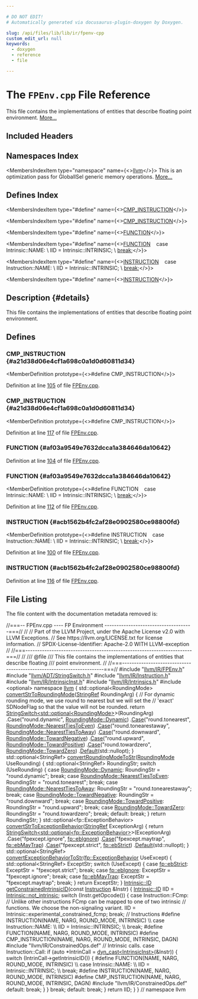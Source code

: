 ```yaml
---

# DO NOT EDIT!
# Automatically generated via docusaurus-plugin-doxygen by Doxygen.

slug: /api/files/lib/lib/ir/fpenv-cpp
custom_edit_url: null
keywords:
  - doxygen
  - reference
  - file

---
```





# The `FPEnv.cpp` File Reference

<DoxygenPage pluginConfig={pluginConfig}>

This file contains the implementations of entities that describe floating point environment. <a href="#details">More...</a>

## Included Headers

<IncludesList>
<IncludesListItem
  filePath="llvm/IR/FPEnv.h"
  permalink="/docs/api/files/include/include/llvm/include/llvm/ir/fpenv-h"
  isLocal="true" />
<IncludesListItem
  filePath="llvm/ADT/StringSwitch.h"
  permalink="/docs/api/files/include/include/llvm/include/llvm/adt/stringswitch-h"
  isLocal="true" />
<IncludesListItem
  filePath="llvm/IR/Instruction.h"
  permalink="/docs/api/files/include/include/llvm/include/llvm/ir/instruction-h"
  isLocal="true" />
<IncludesListItem
  filePath="llvm/IR/IntrinsicInst.h"
  permalink="/docs/api/files/include/include/llvm/include/llvm/ir/intrinsicinst-h"
  isLocal="true" />
<IncludesListItem
  filePath="llvm/IR/Intrinsics.h"
  permalink="/docs/api/files/include/include/llvm/include/llvm/ir/intrinsics-h"
  isLocal="true" />
<IncludesListItem
  filePath="optional"
  permalink=""
  isLocal="false" />
<IncludesListItem
  filePath="llvm/IR/ConstrainedOps.def"
  permalink=""
  isLocal="true" />
</IncludesList>

## Namespaces Index

<MembersIndex>

<MembersIndexItem
  type="namespace"
  name={<><a href="/docs/api/namespaces/llvm">llvm</a></>}>
This is an optimization pass for GlobalISel generic memory operations. <a href="/docs/api/namespaces/llvm/#details">More...</a>
</MembersIndexItem>

</MembersIndex>

## Defines Index

<MembersIndex>

<MembersIndexItem
  type="#define"
  name={<><a href="#a21d38d06e4cf1a698c0a1d0d60811d34">CMP&#95;INSTRUCTION</a></>}>
</MembersIndexItem>

<MembersIndexItem
  type="#define"
  name={<><a href="#a21d38d06e4cf1a698c0a1d0d60811d34">CMP&#95;INSTRUCTION</a></>}>
</MembersIndexItem>

<MembersIndexItem
  type="#define"
  name={<><a href="#af03a9549e7632dcca1a384646da10642">FUNCTION</a></>}>
</MembersIndexItem>

<MembersIndexItem
  type="#define"
  name={<><a href="#af03a9549e7632dcca1a384646da10642">FUNCTION</a>&nbsp;&nbsp;&nbsp;  case Intrinsic::NAME:                                                        \\
    IID = Intrinsic::INTRINSIC;                                                \\
    <a href="/docs/api/files/lib/lib/codegen/lib/codegen/asmprinter/ehstreamer-cpp/#a91cf6fbebedd86150a36e5ac3d5d3bfc">break</a>;</>}>
</MembersIndexItem>

<MembersIndexItem
  type="#define"
  name={<><a href="#acb1562b4fc2af28e0902580ce98800fd">INSTRUCTION</a>&nbsp;&nbsp;&nbsp;  case Instruction::NAME:                                                      \\
    IID = Intrinsic::INTRINSIC;                                                \\
    <a href="/docs/api/files/lib/lib/codegen/lib/codegen/asmprinter/ehstreamer-cpp/#a91cf6fbebedd86150a36e5ac3d5d3bfc">break</a>;</>}>
</MembersIndexItem>

<MembersIndexItem
  type="#define"
  name={<><a href="#acb1562b4fc2af28e0902580ce98800fd">INSTRUCTION</a></>}>
</MembersIndexItem>

</MembersIndex>

## Description {#details}

This file contains the implementations of entities that describe floating point environment.

<SectionDefinition>

## Defines

### CMP&#95;INSTRUCTION {#a21d38d06e4cf1a698c0a1d0d60811d34}

<MemberDefinition
  prototype={<>#define CMP&#95;INSTRUCTION</>}>

Definition at line <a href="#l00105">105</a> of file <a href="/docs/api/files/lib/lib/ir/fpenv-cpp">FPEnv.cpp</a>.
</MemberDefinition>

### CMP&#95;INSTRUCTION {#a21d38d06e4cf1a698c0a1d0d60811d34}

<MemberDefinition
  prototype={<>#define CMP&#95;INSTRUCTION</>}>

Definition at line <a href="#l00117">117</a> of file <a href="/docs/api/files/lib/lib/ir/fpenv-cpp">FPEnv.cpp</a>.
</MemberDefinition>

### FUNCTION {#af03a9549e7632dcca1a384646da10642}

<MemberDefinition
  prototype="#define FUNCTION">

Definition at line <a href="#l00104">104</a> of file <a href="/docs/api/files/lib/lib/ir/fpenv-cpp">FPEnv.cpp</a>.
</MemberDefinition>

### FUNCTION {#af03a9549e7632dcca1a384646da10642}

<MemberDefinition
  prototype={<>#define FUNCTION&nbsp;&nbsp;&nbsp;  case Intrinsic::NAME:                                                        \\
    IID = Intrinsic::INTRINSIC;                                                \\
    <a href="/docs/api/files/lib/lib/codegen/lib/codegen/asmprinter/ehstreamer-cpp/#a91cf6fbebedd86150a36e5ac3d5d3bfc">break</a>;</>}>

Definition at line <a href="#l00112">112</a> of file <a href="/docs/api/files/lib/lib/ir/fpenv-cpp">FPEnv.cpp</a>.
</MemberDefinition>

### INSTRUCTION {#acb1562b4fc2af28e0902580ce98800fd}

<MemberDefinition
  prototype={<>#define INSTRUCTION&nbsp;&nbsp;&nbsp;  case Instruction::NAME:                                                      \\
    IID = Intrinsic::INTRINSIC;                                                \\
    <a href="/docs/api/files/lib/lib/codegen/lib/codegen/asmprinter/ehstreamer-cpp/#a91cf6fbebedd86150a36e5ac3d5d3bfc">break</a>;</>}>

Definition at line <a href="#l00100">100</a> of file <a href="/docs/api/files/lib/lib/ir/fpenv-cpp">FPEnv.cpp</a>.
</MemberDefinition>

### INSTRUCTION {#acb1562b4fc2af28e0902580ce98800fd}

<MemberDefinition
  prototype="#define INSTRUCTION">

Definition at line <a href="#l00116">116</a> of file <a href="/docs/api/files/lib/lib/ir/fpenv-cpp">FPEnv.cpp</a>.
</MemberDefinition>

</SectionDefinition>

## File Listing

The file content with the documentation metadata removed is:

<ProgramListing>

<Link id="l00001" /><CodeLine lineNumber="1"><span class="doxyHighlightComment">//===-- FPEnv.cpp ---- FP Environment -------------------------------------===//</span></CodeLine>
<Link id="l00002" /><CodeLine lineNumber="2"><span class="doxyHighlightComment">//</span></CodeLine>
<Link id="l00003" /><CodeLine lineNumber="3"><span class="doxyHighlightComment">// Part of the LLVM Project, under the Apache License v2.0 with LLVM Exceptions.</span></CodeLine>
<Link id="l00004" /><CodeLine lineNumber="4"><span class="doxyHighlightComment">// See https://llvm.org/LICENSE.txt for license information.</span></CodeLine>
<Link id="l00005" /><CodeLine lineNumber="5"><span class="doxyHighlightComment">// SPDX-License-Identifier: Apache-2.0 WITH LLVM-exception</span></CodeLine>
<Link id="l00006" /><CodeLine lineNumber="6"><span class="doxyHighlightComment">//</span></CodeLine>
<Link id="l00007" /><CodeLine lineNumber="7"><span class="doxyHighlightComment">//===----------------------------------------------------------------------===//</span></CodeLine>
<Link id="l00008" /><CodeLine lineNumber="8"><span class="doxyHighlightComment">//</span></CodeLine>
<Link id="l00009" /><CodeLine lineNumber="9"><span class="doxyHighlightComment">/// @file</span></CodeLine>
<Link id="l00010" /><CodeLine lineNumber="10"><span class="doxyHighlightComment">/// This file contains the implementations of entities that describe floating</span></CodeLine>
<Link id="l00011" /><CodeLine lineNumber="11"><span class="doxyHighlightComment">/// point environment.</span></CodeLine>
<Link id="l00012" /><CodeLine lineNumber="12"><span class="doxyHighlightComment">//</span></CodeLine>
<Link id="l00013" /><CodeLine lineNumber="13"><span class="doxyHighlightComment">//===----------------------------------------------------------------------===//</span></CodeLine>
<Link id="l00014" /><CodeLine lineNumber="14"></CodeLine>
<Link id="l00015" /><CodeLine lineNumber="15"><span class="doxyHighlightPreprocessor">#include &quot;<a href="/docs/api/files/include/include/llvm/include/llvm/ir/fpenv-h">llvm/IR/FPEnv.h</a>&quot;</span></CodeLine>
<Link id="l00016" /><CodeLine lineNumber="16"><span class="doxyHighlightPreprocessor">#include &quot;<a href="/docs/api/files/include/include/llvm/include/llvm/adt/stringswitch-h">llvm/ADT/StringSwitch.h</a>&quot;</span></CodeLine>
<Link id="l00017" /><CodeLine lineNumber="17"><span class="doxyHighlightPreprocessor">#include &quot;<a href="/docs/api/files/include/include/llvm/include/llvm/ir/instruction-h">llvm/IR/Instruction.h</a>&quot;</span></CodeLine>
<Link id="l00018" /><CodeLine lineNumber="18"><span class="doxyHighlightPreprocessor">#include &quot;<a href="/docs/api/files/include/include/llvm/include/llvm/ir/intrinsicinst-h">llvm/IR/IntrinsicInst.h</a>&quot;</span></CodeLine>
<Link id="l00019" /><CodeLine lineNumber="19"><span class="doxyHighlightPreprocessor">#include &quot;<a href="/docs/api/files/include/include/llvm/include/llvm/ir/intrinsics-h">llvm/IR/Intrinsics.h</a>&quot;</span></CodeLine>
<Link id="l00020" /><CodeLine lineNumber="20"><span class="doxyHighlightPreprocessor">#include &lt;optional&gt;</span></CodeLine>
<Link id="l00021" /><CodeLine lineNumber="21"></CodeLine>
<Link id="l00022" /><CodeLine lineNumber="22"><span class="doxyHighlightKeyword">namespace </span><span class="doxyHighlight"><a href="/docs/api/namespaces/llvm">llvm</a> &#123;</span></CodeLine>
<Link id="l00023" /><CodeLine lineNumber="23"></CodeLine>
<Link id="l00024" /><CodeLine lineNumber="24" lineLink="/docs/api/namespaces/llvm/#ac8070537f4f31ef2b969d570ee70d6fa"><span class="doxyHighlight">std::optional&lt;RoundingMode&gt; <a href="/docs/api/namespaces/llvm/#ac8070537f4f31ef2b969d570ee70d6fa">convertStrToRoundingMode</a>(<a href="/docs/api/classes/llvm/stringref">StringRef</a> RoundingArg) &#123;</span></CodeLine>
<Link id="l00025" /><CodeLine lineNumber="25"><span class="doxyHighlight">  </span><span class="doxyHighlightComment">// For dynamic rounding mode, we use round to nearest but we will set the</span></CodeLine>
<Link id="l00026" /><CodeLine lineNumber="26"><span class="doxyHighlight">  </span><span class="doxyHighlightComment">// &#39;exact&#39; SDNodeFlag so that the value will not be rounded.</span></CodeLine>
<Link id="l00027" /><CodeLine lineNumber="27"><span class="doxyHighlight">  </span><span class="doxyHighlightKeywordFlow">return</span><span class="doxyHighlight"> <a href="/docs/api/classes/llvm/stringswitch">StringSwitch&lt;std::optional&lt;RoundingMode&gt;</a>&gt;(RoundingArg)</span></CodeLine>
<Link id="l00028" /><CodeLine lineNumber="28"><span class="doxyHighlight">      .Case(</span><span class="doxyHighlightStringLiteral">&quot;round.dynamic&quot;</span><span class="doxyHighlight">, <a href="/docs/api/namespaces/llvm/#ab7af0c09900daed62bbdb01dba180f7ca971fd8cc345d8bd9f92e9f7d88fdf20c">RoundingMode::Dynamic</a>)</span></CodeLine>
<Link id="l00029" /><CodeLine lineNumber="29"><span class="doxyHighlight">      .<a href="/docs/api/classes/llvm/stringswitch/#a3de12858bdbbd0b3da179d508ff2be75">Case</a>(</span><span class="doxyHighlightStringLiteral">&quot;round.tonearest&quot;</span><span class="doxyHighlight">, <a href="/docs/api/namespaces/llvm/#ab7af0c09900daed62bbdb01dba180f7ca44467144e3b6bdac3e85ef6f90e7d832">RoundingMode::NearestTiesToEven</a>)</span></CodeLine>
<Link id="l00030" /><CodeLine lineNumber="30"><span class="doxyHighlight">      .<a href="/docs/api/classes/llvm/stringswitch/#a3de12858bdbbd0b3da179d508ff2be75">Case</a>(</span><span class="doxyHighlightStringLiteral">&quot;round.tonearestaway&quot;</span><span class="doxyHighlight">, <a href="/docs/api/namespaces/llvm/#ab7af0c09900daed62bbdb01dba180f7cac88733f0acde4922deb25917d884f7bb">RoundingMode::NearestTiesToAway</a>)</span></CodeLine>
<Link id="l00031" /><CodeLine lineNumber="31"><span class="doxyHighlight">      .<a href="/docs/api/classes/llvm/stringswitch/#a3de12858bdbbd0b3da179d508ff2be75">Case</a>(</span><span class="doxyHighlightStringLiteral">&quot;round.downward&quot;</span><span class="doxyHighlight">, <a href="/docs/api/namespaces/llvm/#ab7af0c09900daed62bbdb01dba180f7cacd6fee581a325642b84f1af5c0be5140">RoundingMode::TowardNegative</a>)</span></CodeLine>
<Link id="l00032" /><CodeLine lineNumber="32"><span class="doxyHighlight">      .<a href="/docs/api/classes/llvm/stringswitch/#a3de12858bdbbd0b3da179d508ff2be75">Case</a>(</span><span class="doxyHighlightStringLiteral">&quot;round.upward&quot;</span><span class="doxyHighlight">, <a href="/docs/api/namespaces/llvm/#ab7af0c09900daed62bbdb01dba180f7ca9f5fca8e6c87d7107d7203b4c2ccd1af">RoundingMode::TowardPositive</a>)</span></CodeLine>
<Link id="l00033" /><CodeLine lineNumber="33"><span class="doxyHighlight">      .<a href="/docs/api/classes/llvm/stringswitch/#a3de12858bdbbd0b3da179d508ff2be75">Case</a>(</span><span class="doxyHighlightStringLiteral">&quot;round.towardzero&quot;</span><span class="doxyHighlight">, <a href="/docs/api/namespaces/llvm/#ab7af0c09900daed62bbdb01dba180f7ca2113e9520b32addb451df3b9fec51a96">RoundingMode::TowardZero</a>)</span></CodeLine>
<Link id="l00034" /><CodeLine lineNumber="34"><span class="doxyHighlight">      .<a href="/docs/api/classes/llvm/stringswitch/#a7f0e82e8a818ca43926fceb49be81661">Default</a>(std::nullopt);</span></CodeLine>
<Link id="l00035" /><CodeLine lineNumber="35"><span class="doxyHighlight">&#125;</span></CodeLine>
<Link id="l00036" /><CodeLine lineNumber="36"></CodeLine>
<Link id="l00037" /><CodeLine lineNumber="37" lineLink="/docs/api/namespaces/llvm/#a2f4c887b564c061a96777eeb4c156211"><span class="doxyHighlight">std::optional&lt;StringRef&gt; <a href="/docs/api/namespaces/llvm/#a2f4c887b564c061a96777eeb4c156211">convertRoundingModeToStr</a>(<a href="/docs/api/namespaces/llvm/#ab7af0c09900daed62bbdb01dba180f7c">RoundingMode</a> UseRounding) &#123;</span></CodeLine>
<Link id="l00038" /><CodeLine lineNumber="38"><span class="doxyHighlight">  std::optional&lt;StringRef&gt; RoundingStr;</span></CodeLine>
<Link id="l00039" /><CodeLine lineNumber="39"><span class="doxyHighlight">  </span><span class="doxyHighlightKeywordFlow">switch</span><span class="doxyHighlight"> (UseRounding) &#123;</span></CodeLine>
<Link id="l00040" /><CodeLine lineNumber="40"><span class="doxyHighlight">  </span><span class="doxyHighlightKeywordFlow">case</span><span class="doxyHighlight"> <a href="/docs/api/namespaces/llvm/#ab7af0c09900daed62bbdb01dba180f7ca971fd8cc345d8bd9f92e9f7d88fdf20c">RoundingMode::Dynamic</a>:</span></CodeLine>
<Link id="l00041" /><CodeLine lineNumber="41"><span class="doxyHighlight">    RoundingStr = </span><span class="doxyHighlightStringLiteral">&quot;round.dynamic&quot;</span><span class="doxyHighlight">;</span></CodeLine>
<Link id="l00042" /><CodeLine lineNumber="42"><span class="doxyHighlight">    </span><span class="doxyHighlightKeywordFlow">break</span><span class="doxyHighlight">;</span></CodeLine>
<Link id="l00043" /><CodeLine lineNumber="43"><span class="doxyHighlight">  </span><span class="doxyHighlightKeywordFlow">case</span><span class="doxyHighlight"> <a href="/docs/api/namespaces/llvm/#ab7af0c09900daed62bbdb01dba180f7ca44467144e3b6bdac3e85ef6f90e7d832">RoundingMode::NearestTiesToEven</a>:</span></CodeLine>
<Link id="l00044" /><CodeLine lineNumber="44"><span class="doxyHighlight">    RoundingStr = </span><span class="doxyHighlightStringLiteral">&quot;round.tonearest&quot;</span><span class="doxyHighlight">;</span></CodeLine>
<Link id="l00045" /><CodeLine lineNumber="45"><span class="doxyHighlight">    </span><span class="doxyHighlightKeywordFlow">break</span><span class="doxyHighlight">;</span></CodeLine>
<Link id="l00046" /><CodeLine lineNumber="46"><span class="doxyHighlight">  </span><span class="doxyHighlightKeywordFlow">case</span><span class="doxyHighlight"> <a href="/docs/api/namespaces/llvm/#ab7af0c09900daed62bbdb01dba180f7cac88733f0acde4922deb25917d884f7bb">RoundingMode::NearestTiesToAway</a>:</span></CodeLine>
<Link id="l00047" /><CodeLine lineNumber="47"><span class="doxyHighlight">    RoundingStr = </span><span class="doxyHighlightStringLiteral">&quot;round.tonearestaway&quot;</span><span class="doxyHighlight">;</span></CodeLine>
<Link id="l00048" /><CodeLine lineNumber="48"><span class="doxyHighlight">    </span><span class="doxyHighlightKeywordFlow">break</span><span class="doxyHighlight">;</span></CodeLine>
<Link id="l00049" /><CodeLine lineNumber="49"><span class="doxyHighlight">  </span><span class="doxyHighlightKeywordFlow">case</span><span class="doxyHighlight"> <a href="/docs/api/namespaces/llvm/#ab7af0c09900daed62bbdb01dba180f7cacd6fee581a325642b84f1af5c0be5140">RoundingMode::TowardNegative</a>:</span></CodeLine>
<Link id="l00050" /><CodeLine lineNumber="50"><span class="doxyHighlight">    RoundingStr = </span><span class="doxyHighlightStringLiteral">&quot;round.downward&quot;</span><span class="doxyHighlight">;</span></CodeLine>
<Link id="l00051" /><CodeLine lineNumber="51"><span class="doxyHighlight">    </span><span class="doxyHighlightKeywordFlow">break</span><span class="doxyHighlight">;</span></CodeLine>
<Link id="l00052" /><CodeLine lineNumber="52"><span class="doxyHighlight">  </span><span class="doxyHighlightKeywordFlow">case</span><span class="doxyHighlight"> <a href="/docs/api/namespaces/llvm/#ab7af0c09900daed62bbdb01dba180f7ca9f5fca8e6c87d7107d7203b4c2ccd1af">RoundingMode::TowardPositive</a>:</span></CodeLine>
<Link id="l00053" /><CodeLine lineNumber="53"><span class="doxyHighlight">    RoundingStr = </span><span class="doxyHighlightStringLiteral">&quot;round.upward&quot;</span><span class="doxyHighlight">;</span></CodeLine>
<Link id="l00054" /><CodeLine lineNumber="54"><span class="doxyHighlight">    </span><span class="doxyHighlightKeywordFlow">break</span><span class="doxyHighlight">;</span></CodeLine>
<Link id="l00055" /><CodeLine lineNumber="55"><span class="doxyHighlight">  </span><span class="doxyHighlightKeywordFlow">case</span><span class="doxyHighlight"> <a href="/docs/api/namespaces/llvm/#ab7af0c09900daed62bbdb01dba180f7ca2113e9520b32addb451df3b9fec51a96">RoundingMode::TowardZero</a>:</span></CodeLine>
<Link id="l00056" /><CodeLine lineNumber="56"><span class="doxyHighlight">    RoundingStr = </span><span class="doxyHighlightStringLiteral">&quot;round.towardzero&quot;</span><span class="doxyHighlight">;</span></CodeLine>
<Link id="l00057" /><CodeLine lineNumber="57"><span class="doxyHighlight">    </span><span class="doxyHighlightKeywordFlow">break</span><span class="doxyHighlight">;</span></CodeLine>
<Link id="l00058" /><CodeLine lineNumber="58"><span class="doxyHighlight">  </span><span class="doxyHighlightKeywordFlow">default</span><span class="doxyHighlight">:</span></CodeLine>
<Link id="l00059" /><CodeLine lineNumber="59"><span class="doxyHighlight">    </span><span class="doxyHighlightKeywordFlow">break</span><span class="doxyHighlight">;</span></CodeLine>
<Link id="l00060" /><CodeLine lineNumber="60"><span class="doxyHighlight">  &#125;</span></CodeLine>
<Link id="l00061" /><CodeLine lineNumber="61"><span class="doxyHighlight">  </span><span class="doxyHighlightKeywordFlow">return</span><span class="doxyHighlight"> RoundingStr;</span></CodeLine>
<Link id="l00062" /><CodeLine lineNumber="62"><span class="doxyHighlight">&#125;</span></CodeLine>
<Link id="l00063" /><CodeLine lineNumber="63"></CodeLine>
<Link id="l00064" /><CodeLine lineNumber="64"><span class="doxyHighlight">std::optional&lt;fp::ExceptionBehavior&gt;</span></CodeLine>
<Link id="l00065" /><CodeLine lineNumber="65" lineLink="/docs/api/namespaces/llvm/#aab775fc8630b56ff01ffc4624fed3a87"><span class="doxyHighlight"><a href="/docs/api/namespaces/llvm/#aab775fc8630b56ff01ffc4624fed3a87">convertStrToExceptionBehavior</a>(<a href="/docs/api/classes/llvm/stringref">StringRef</a> ExceptionArg) &#123;</span></CodeLine>
<Link id="l00066" /><CodeLine lineNumber="66"><span class="doxyHighlight">  </span><span class="doxyHighlightKeywordFlow">return</span><span class="doxyHighlight"> <a href="/docs/api/classes/llvm/stringswitch">StringSwitch&lt;std::optional&lt;fp::ExceptionBehavior&gt;</a>&gt;(ExceptionArg)</span></CodeLine>
<Link id="l00067" /><CodeLine lineNumber="67"><span class="doxyHighlight">      .Case(</span><span class="doxyHighlightStringLiteral">&quot;fpexcept.ignore&quot;</span><span class="doxyHighlight">, <a href="/docs/api/namespaces/llvm/fp/#a51c5e09b2604faec548aef87bd482630ad8009e7c0ce2967115e856052243ac62">fp::ebIgnore</a>)</span></CodeLine>
<Link id="l00068" /><CodeLine lineNumber="68"><span class="doxyHighlight">      .<a href="/docs/api/classes/llvm/stringswitch/#a3de12858bdbbd0b3da179d508ff2be75">Case</a>(</span><span class="doxyHighlightStringLiteral">&quot;fpexcept.maytrap&quot;</span><span class="doxyHighlight">, <a href="/docs/api/namespaces/llvm/fp/#a51c5e09b2604faec548aef87bd482630ac0971b3e4cf010afada5a9673a705e48">fp::ebMayTrap</a>)</span></CodeLine>
<Link id="l00069" /><CodeLine lineNumber="69"><span class="doxyHighlight">      .<a href="/docs/api/classes/llvm/stringswitch/#a3de12858bdbbd0b3da179d508ff2be75">Case</a>(</span><span class="doxyHighlightStringLiteral">&quot;fpexcept.strict&quot;</span><span class="doxyHighlight">, <a href="/docs/api/namespaces/llvm/fp/#a51c5e09b2604faec548aef87bd482630a5dfc3e95e600e911e26874be1f27dba7">fp::ebStrict</a>)</span></CodeLine>
<Link id="l00070" /><CodeLine lineNumber="70"><span class="doxyHighlight">      .<a href="/docs/api/classes/llvm/stringswitch/#a7f0e82e8a818ca43926fceb49be81661">Default</a>(std::nullopt);</span></CodeLine>
<Link id="l00071" /><CodeLine lineNumber="71"><span class="doxyHighlight">&#125;</span></CodeLine>
<Link id="l00072" /><CodeLine lineNumber="72"></CodeLine>
<Link id="l00073" /><CodeLine lineNumber="73"><span class="doxyHighlight">std::optional&lt;StringRef&gt;</span></CodeLine>
<Link id="l00074" /><CodeLine lineNumber="74" lineLink="/docs/api/namespaces/llvm/#a6b8533ebb12374eafbbaf1b14df1e3ac"><span class="doxyHighlight"><a href="/docs/api/namespaces/llvm/#a6b8533ebb12374eafbbaf1b14df1e3ac">convertExceptionBehaviorToStr</a>(<a href="/docs/api/namespaces/llvm/fp/#a51c5e09b2604faec548aef87bd482630">fp::ExceptionBehavior</a> UseExcept) &#123;</span></CodeLine>
<Link id="l00075" /><CodeLine lineNumber="75"><span class="doxyHighlight">  std::optional&lt;StringRef&gt; ExceptStr;</span></CodeLine>
<Link id="l00076" /><CodeLine lineNumber="76"><span class="doxyHighlight">  </span><span class="doxyHighlightKeywordFlow">switch</span><span class="doxyHighlight"> (UseExcept) &#123;</span></CodeLine>
<Link id="l00077" /><CodeLine lineNumber="77"><span class="doxyHighlight">  </span><span class="doxyHighlightKeywordFlow">case</span><span class="doxyHighlight"> <a href="/docs/api/namespaces/llvm/fp/#a51c5e09b2604faec548aef87bd482630a5dfc3e95e600e911e26874be1f27dba7">fp::ebStrict</a>:</span></CodeLine>
<Link id="l00078" /><CodeLine lineNumber="78"><span class="doxyHighlight">    ExceptStr = </span><span class="doxyHighlightStringLiteral">&quot;fpexcept.strict&quot;</span><span class="doxyHighlight">;</span></CodeLine>
<Link id="l00079" /><CodeLine lineNumber="79"><span class="doxyHighlight">    </span><span class="doxyHighlightKeywordFlow">break</span><span class="doxyHighlight">;</span></CodeLine>
<Link id="l00080" /><CodeLine lineNumber="80"><span class="doxyHighlight">  </span><span class="doxyHighlightKeywordFlow">case</span><span class="doxyHighlight"> <a href="/docs/api/namespaces/llvm/fp/#a51c5e09b2604faec548aef87bd482630ad8009e7c0ce2967115e856052243ac62">fp::ebIgnore</a>:</span></CodeLine>
<Link id="l00081" /><CodeLine lineNumber="81"><span class="doxyHighlight">    ExceptStr = </span><span class="doxyHighlightStringLiteral">&quot;fpexcept.ignore&quot;</span><span class="doxyHighlight">;</span></CodeLine>
<Link id="l00082" /><CodeLine lineNumber="82"><span class="doxyHighlight">    </span><span class="doxyHighlightKeywordFlow">break</span><span class="doxyHighlight">;</span></CodeLine>
<Link id="l00083" /><CodeLine lineNumber="83"><span class="doxyHighlight">  </span><span class="doxyHighlightKeywordFlow">case</span><span class="doxyHighlight"> <a href="/docs/api/namespaces/llvm/fp/#a51c5e09b2604faec548aef87bd482630ac0971b3e4cf010afada5a9673a705e48">fp::ebMayTrap</a>:</span></CodeLine>
<Link id="l00084" /><CodeLine lineNumber="84"><span class="doxyHighlight">    ExceptStr = </span><span class="doxyHighlightStringLiteral">&quot;fpexcept.maytrap&quot;</span><span class="doxyHighlight">;</span></CodeLine>
<Link id="l00085" /><CodeLine lineNumber="85"><span class="doxyHighlight">    </span><span class="doxyHighlightKeywordFlow">break</span><span class="doxyHighlight">;</span></CodeLine>
<Link id="l00086" /><CodeLine lineNumber="86"><span class="doxyHighlight">  &#125;</span></CodeLine>
<Link id="l00087" /><CodeLine lineNumber="87"><span class="doxyHighlight">  </span><span class="doxyHighlightKeywordFlow">return</span><span class="doxyHighlight"> ExceptStr;</span></CodeLine>
<Link id="l00088" /><CodeLine lineNumber="88"><span class="doxyHighlight">&#125;</span></CodeLine>
<Link id="l00089" /><CodeLine lineNumber="89"></CodeLine>
<Link id="l00090" /><CodeLine lineNumber="90" lineLink="/docs/api/namespaces/llvm/#a8fc51f3b43eb780b3a2bcd8ef027288d"><span class="doxyHighlight"><a href="/docs/api/namespaces/llvm/intrinsic/#a80add6b3b1cdaec560907995127adc16">Intrinsic::ID</a> <a href="/docs/api/namespaces/llvm/#a8fc51f3b43eb780b3a2bcd8ef027288d">getConstrainedIntrinsicID</a>(</span><span class="doxyHighlightKeyword">const</span><span class="doxyHighlight"> <a href="/docs/api/classes/llvm/instruction">Instruction</a> &amp;Instr) &#123;</span></CodeLine>
<Link id="l00091" /><CodeLine lineNumber="91"><span class="doxyHighlight">  <a href="/docs/api/namespaces/llvm/intrinsic/#a80add6b3b1cdaec560907995127adc16">Intrinsic::ID</a> IID = <a href="/docs/api/namespaces/llvm/intrinsic/#a35fedf4db6d756bd82501607f93c1e79aab5fb650050f184fa7c19c26abde5226">Intrinsic::not&#95;intrinsic</a>;</span></CodeLine>
<Link id="l00092" /><CodeLine lineNumber="92"><span class="doxyHighlight">  </span><span class="doxyHighlightKeywordFlow">switch</span><span class="doxyHighlight"> (Instr.getOpcode()) &#123;</span></CodeLine>
<Link id="l00093" /><CodeLine lineNumber="93"><span class="doxyHighlight">  </span><span class="doxyHighlightKeywordFlow">case</span><span class="doxyHighlight"> Instruction::FCmp:</span></CodeLine>
<Link id="l00094" /><CodeLine lineNumber="94"><span class="doxyHighlight">    </span><span class="doxyHighlightComment">// Unlike other instructions FCmp can be mapped to one of two intrinsic</span></CodeLine>
<Link id="l00095" /><CodeLine lineNumber="95"><span class="doxyHighlight">    </span><span class="doxyHighlightComment">// functions. We choose the non-signaling variant.</span></CodeLine>
<Link id="l00096" /><CodeLine lineNumber="96"><span class="doxyHighlight">    IID = Intrinsic::experimental&#95;constrained&#95;fcmp;</span></CodeLine>
<Link id="l00097" /><CodeLine lineNumber="97"><span class="doxyHighlight">    </span><span class="doxyHighlightKeywordFlow">break</span><span class="doxyHighlight">;</span></CodeLine>
<Link id="l00098" /><CodeLine lineNumber="98"></CodeLine>
<Link id="l00099" /><CodeLine lineNumber="99"><span class="doxyHighlight">    </span><span class="doxyHighlightComment">// Instructions</span></CodeLine>
<Link id="l00100" /><CodeLine lineNumber="100"><span class="doxyHighlightPreprocessor">#define INSTRUCTION(NAME, NARG, ROUND&#95;MODE, INTRINSIC)                         \\</span></CodeLine>
<Link id="l00101" /><CodeLine lineNumber="101"><span class="doxyHighlightPreprocessor">  case Instruction::NAME:                                                      \\</span></CodeLine>
<Link id="l00102" /><CodeLine lineNumber="102"><span class="doxyHighlightPreprocessor">    IID = Intrinsic::INTRINSIC;                                                \\</span></CodeLine>
<Link id="l00103" /><CodeLine lineNumber="103"><span class="doxyHighlightPreprocessor">    break;</span></CodeLine>
<Link id="l00104" /><CodeLine lineNumber="104"><span class="doxyHighlightPreprocessor">#define FUNCTION(NAME, NARG, ROUND&#95;MODE, INTRINSIC)</span></CodeLine>
<Link id="l00105" /><CodeLine lineNumber="105"><span class="doxyHighlightPreprocessor">#define CMP&#95;INSTRUCTION(NAME, NARG, ROUND&#95;MODE, INTRINSIC, DAGN)</span></CodeLine>
<Link id="l00106" /><CodeLine lineNumber="106"><span class="doxyHighlightPreprocessor">#include &quot;llvm/IR/ConstrainedOps.def&quot;</span></CodeLine>
<Link id="l00107" /><CodeLine lineNumber="107"></CodeLine>
<Link id="l00108" /><CodeLine lineNumber="108"><span class="doxyHighlight">  </span><span class="doxyHighlightComment">// Intrinsic calls.</span></CodeLine>
<Link id="l00109" /><CodeLine lineNumber="109"><span class="doxyHighlight">  </span><span class="doxyHighlightKeywordFlow">case</span><span class="doxyHighlight"> Instruction::Call:</span></CodeLine>
<Link id="l00110" /><CodeLine lineNumber="110"><span class="doxyHighlight">    </span><span class="doxyHighlightKeywordFlow">if</span><span class="doxyHighlight"> (</span><span class="doxyHighlightKeyword">auto</span><span class="doxyHighlight"> &#42;IntrinCall = <a href="/docs/api/namespaces/llvm/#a22eeee01734061ac1b31ccd994c49eef">dyn&#95;cast&lt;IntrinsicInst&gt;</a>(&amp;Instr)) &#123;</span></CodeLine>
<Link id="l00111" /><CodeLine lineNumber="111"><span class="doxyHighlight">      </span><span class="doxyHighlightKeywordFlow">switch</span><span class="doxyHighlight"> (IntrinCall-&gt;getIntrinsicID()) &#123;</span></CodeLine>
<Link id="l00112" /><CodeLine lineNumber="112"><span class="doxyHighlightPreprocessor">#define FUNCTION(NAME, NARG, ROUND&#95;MODE, INTRINSIC)                            \\</span></CodeLine>
<Link id="l00113" /><CodeLine lineNumber="113"><span class="doxyHighlightPreprocessor">  case Intrinsic::NAME:                                                        \\</span></CodeLine>
<Link id="l00114" /><CodeLine lineNumber="114"><span class="doxyHighlightPreprocessor">    IID = Intrinsic::INTRINSIC;                                                \\</span></CodeLine>
<Link id="l00115" /><CodeLine lineNumber="115"><span class="doxyHighlightPreprocessor">    break;</span></CodeLine>
<Link id="l00116" /><CodeLine lineNumber="116"><span class="doxyHighlightPreprocessor">#define INSTRUCTION(NAME, NARG, ROUND&#95;MODE, INTRINSIC)</span></CodeLine>
<Link id="l00117" /><CodeLine lineNumber="117"><span class="doxyHighlightPreprocessor">#define CMP&#95;INSTRUCTION(NAME, NARG, ROUND&#95;MODE, INTRINSIC, DAGN)</span></CodeLine>
<Link id="l00118" /><CodeLine lineNumber="118"><span class="doxyHighlightPreprocessor">#include &quot;llvm/IR/ConstrainedOps.def&quot;</span></CodeLine>
<Link id="l00119" /><CodeLine lineNumber="119"><span class="doxyHighlight">      </span><span class="doxyHighlightKeywordFlow">default</span><span class="doxyHighlight">:</span></CodeLine>
<Link id="l00120" /><CodeLine lineNumber="120"><span class="doxyHighlight">        </span><span class="doxyHighlightKeywordFlow">break</span><span class="doxyHighlight">;</span></CodeLine>
<Link id="l00121" /><CodeLine lineNumber="121"><span class="doxyHighlight">      &#125;</span></CodeLine>
<Link id="l00122" /><CodeLine lineNumber="122"><span class="doxyHighlight">    &#125;</span></CodeLine>
<Link id="l00123" /><CodeLine lineNumber="123"><span class="doxyHighlight">    </span><span class="doxyHighlightKeywordFlow">break</span><span class="doxyHighlight">;</span></CodeLine>
<Link id="l00124" /><CodeLine lineNumber="124"><span class="doxyHighlight">  </span><span class="doxyHighlightKeywordFlow">default</span><span class="doxyHighlight">:</span></CodeLine>
<Link id="l00125" /><CodeLine lineNumber="125"><span class="doxyHighlight">    </span><span class="doxyHighlightKeywordFlow">break</span><span class="doxyHighlight">;</span></CodeLine>
<Link id="l00126" /><CodeLine lineNumber="126"><span class="doxyHighlight">  &#125;</span></CodeLine>
<Link id="l00127" /><CodeLine lineNumber="127"></CodeLine>
<Link id="l00128" /><CodeLine lineNumber="128"><span class="doxyHighlight">  </span><span class="doxyHighlightKeywordFlow">return</span><span class="doxyHighlight"> IID;</span></CodeLine>
<Link id="l00129" /><CodeLine lineNumber="129"><span class="doxyHighlight">&#125;</span></CodeLine>
<Link id="l00130" /><CodeLine lineNumber="130"></CodeLine>
<Link id="l00131" /><CodeLine lineNumber="131"><span class="doxyHighlight">&#125; </span><span class="doxyHighlightComment">// namespace llvm</span></CodeLine>

</ProgramListing>


</DoxygenPage>
